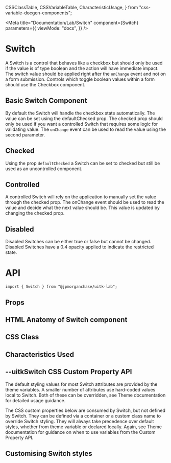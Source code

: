   CSSClassTable,
  CSSVariableTable,
  CharacteristicUsage,
} from "css-variable-docgen-components";

<Meta
  title="Documentation/Lab/Switch"
  component={Switch}
  parameters={{
    viewMode: "docs",
  }}
/>

# Switch

A Switch is a control that behaves like a checkbox but should only be used if the value is of type boolean and the action will have immediate impact. The switch value should be applied right after the `onChange` event and not on a form submission. Controls which toggle boolean values within a form should use the Checkbox component.

## Basic Switch Component

By default the Switch will handle the checkbox state automatically. The value can be set using the defaultChecked prop. The checked prop should only be used if you want a controlled Switch that requires some logic for validating value. The `onChange` event can be used to read the value using the second parameter.

<Canvas>
  <Story id="lab-switch--feature-switch" />
</Canvas>

## Checked

Using the prop `defaultChecked` a Switch can be set to checked but still be used as an uncontrolled component.

<Canvas>
  <Story id="lab-switch--checked" />
</Canvas>

## Controlled

A controlled Switch will rely on the application to manually set the value through the checked prop. The onChange event should be used to read the value and decide what the next value should be. This value is updated by changing the checked prop.

<Canvas>
  <Story id="lab-switch--controlled" />
</Canvas>

## Disabled

Disabled Switches can be either true or false but cannot be changed. Disabled Switches have a 0.4 opacity applied to indicate the restricted state.

<Canvas>
  <Story id="lab-switch--disabled" />
</Canvas>

# API

```
import { Switch } from "@jpmorganchase/uitk-lab";
```

## Props

<Story name="Props">
  <ArgsTable of={Switch} />
</Story>

## HTML Anatomy of Switch component

<Canvas>
  <Story name="HTML Anatomy">
    <ComponentAnatomy showLegend>
      <Switch />
    </ComponentAnatomy>
    <ComponentAnatomy showLegend>
      <Switch defaultChecked={true} label="Checked" />
    </ComponentAnatomy>
    <ComponentAnatomy showLegend>
      <Switch disabled label="Disabled" />
    </ComponentAnatomy>
  </Story>
</Canvas>

## CSS Class

<Story name="CSS Classes">
  <CSSClassTable of={Switch} />
</Story>

## Characteristics Used

<Story name="Characteristics">
  <CharacteristicUsage of={Switch} />
</Story>

## --uitkSwitch CSS Custom Property API

The default styling values for most Switch attributes are provided by the theme variables. A smaller number of attributes
use hard-coded values local to Switch. Both of these can be overridden, see Theme documentation for detailed usage guidance.

The CSS custom properties below are consumed by Switch, but not defined by Switch. They can be defined via a container or
a custom class name to override Switch styling. They will always take precedence over default styles, whether from theme variable
or declared locally. Again, see Theme documentation for guidance on when to use variables from the Custom Property API.

<Story name="Custom Property API">
  <CSSVariableTable of={Switch} />
</Story>

## Customising Switch styles

<Canvas>
  <Story name="Custom Styling" decorators={[withFlexGap]}>
    <CustomStyling />
  </Story>
</Canvas>
